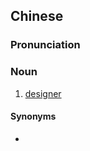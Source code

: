 {{also|设计家}}
==Chinese==
{{zh-forms|s=设计家|type=21}}

===Pronunciation===
{{zh-pron
|m=shèjìjiā
|c=cit3 gai3 gaa1
|mn=siat-kè-ka
|cat=n
}}

===Noun===
{{zh-noun}}

# [[designer]]

====Synonyms====
* {{zh-l|設計師}}

{{zh-cat|Occupations}}